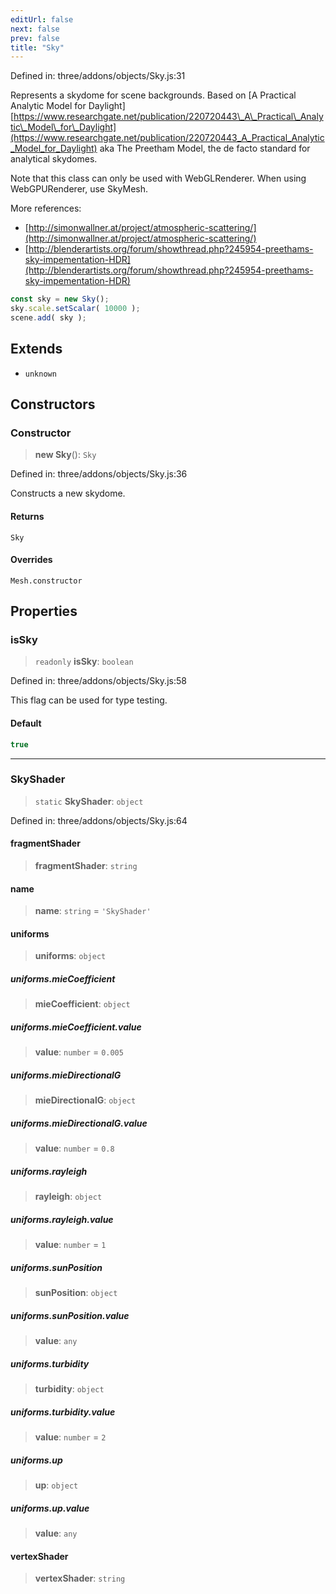 ```yaml
---
editUrl: false
next: false
prev: false
title: "Sky"
---
```


Defined in: three/addons/objects/Sky.js:31

Represents a skydome for scene backgrounds. Based on [A Practical Analytic Model for Daylight][https://www.researchgate.net/publication/220720443\_A\_Practical\_Analytic\_Model\_for\_Daylight](https://www.researchgate.net/publication/220720443_A_Practical_Analytic_Model_for_Daylight)
aka The Preetham Model, the de facto standard for analytical skydomes.

Note that this class can only be used with WebGLRenderer.
When using WebGPURenderer, use SkyMesh.

More references:

- [http://simonwallner.at/project/atmospheric-scattering/](http://simonwallner.at/project/atmospheric-scattering/)
- [http://blenderartists.org/forum/showthread.php?245954-preethams-sky-impementation-HDR](http://blenderartists.org/forum/showthread.php?245954-preethams-sky-impementation-HDR)

```js
const sky = new Sky();
sky.scale.setScalar( 10000 );
scene.add( sky );
```

## Extends

- `unknown`

## Constructors

### Constructor

> **new Sky**(): `Sky`

Defined in: three/addons/objects/Sky.js:36

Constructs a new skydome.

#### Returns

`Sky`

#### Overrides

`Mesh.constructor`

## Properties

### isSky

> `readonly` **isSky**: `boolean`

Defined in: three/addons/objects/Sky.js:58

This flag can be used for type testing.

#### Default

```ts
true
```

***

### SkyShader

> `static` **SkyShader**: `object`

Defined in: three/addons/objects/Sky.js:64

#### fragmentShader

> **fragmentShader**: `string`

#### name

> **name**: `string` = `'SkyShader'`

#### uniforms

> **uniforms**: `object`

##### uniforms.mieCoefficient

> **mieCoefficient**: `object`

##### uniforms.mieCoefficient.value

> **value**: `number` = `0.005`

##### uniforms.mieDirectionalG

> **mieDirectionalG**: `object`

##### uniforms.mieDirectionalG.value

> **value**: `number` = `0.8`

##### uniforms.rayleigh

> **rayleigh**: `object`

##### uniforms.rayleigh.value

> **value**: `number` = `1`

##### uniforms.sunPosition

> **sunPosition**: `object`

##### uniforms.sunPosition.value

> **value**: `any`

##### uniforms.turbidity

> **turbidity**: `object`

##### uniforms.turbidity.value

> **value**: `number` = `2`

##### uniforms.up

> **up**: `object`

##### uniforms.up.value

> **value**: `any`

#### vertexShader

> **vertexShader**: `string`
